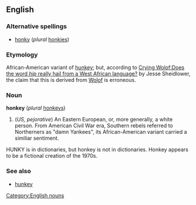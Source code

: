 ==English==
=== Alternative spellings ===
* [[honky]] (''plural'' [[honkies]])
=== Etymology ===
African-American variant of [[hunkey]]; but, according to [http://slate.msn.com/id/2110811/ Crying Wolof:Does the word ''hip'' really hail from a West African language?] by Jesse Sheidlower, the claim that this is derived from [[Wolof]] is erroneous.
=== Noun ===
[[Category:English nouns]]
'''honkey''' (''plural'' [[honkeys]])
#(''US, pejorative'') An Eastern European, or, more generally, a white person.  From American Civil War era, Southern rebels referred to Northerners as "damn Yankees", its African-American variant carried a similiar sentiment.  

HUNKY is in dictionaries, but honkey is not in dictionaries. Honkey appears to be a fictional creation of the 1970s.

=== See also ===
* [[hunkey]]